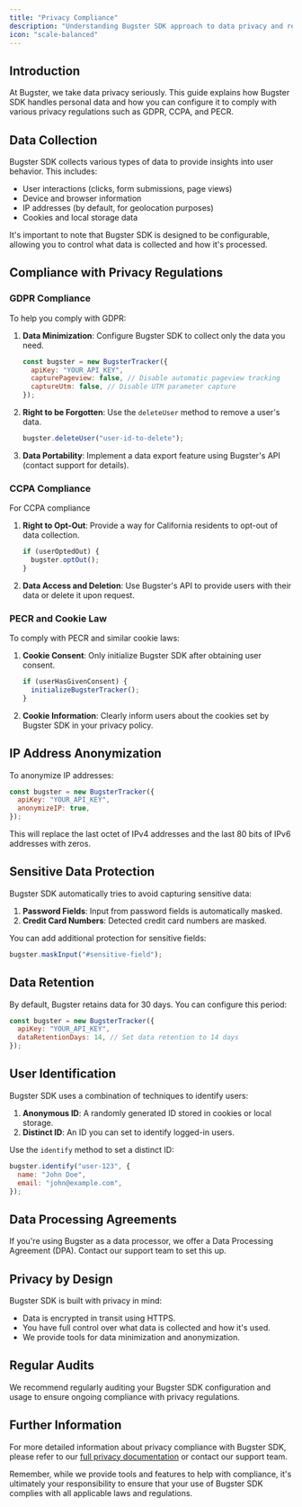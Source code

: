 ```yaml
---
title: "Privacy Compliance"
description: "Understanding Bugster SDK approach to data privacy and regulatory compliance"
icon: "scale-balanced"
---
```


## Introduction

At Bugster, we take data privacy seriously. This guide explains how Bugster SDK handles personal data and how you can configure it to comply with various privacy regulations such as GDPR, CCPA, and PECR.

## Data Collection

Bugster SDK collects various types of data to provide insights into user behavior. This includes:

- User interactions (clicks, form submissions, page views)
- Device and browser information
- IP addresses (by default, for geolocation purposes)
- Cookies and local storage data

It's important to note that Bugster SDK is designed to be configurable, allowing you to control what data is collected and how it's processed.

## Compliance with Privacy Regulations

### GDPR Compliance

To help you comply with GDPR:

1. **Data Minimization**: Configure Bugster SDK to collect only the data you need.

   ```javascript
   const bugster = new BugsterTracker({
     apiKey: "YOUR_API_KEY",
     capturePageview: false, // Disable automatic pageview tracking
     captureUtm: false, // Disable UTM parameter capture
   });
   ```

2. **Right to be Forgotten**: Use the `deleteUser` method to remove a user's data.

   ```javascript
   bugster.deleteUser("user-id-to-delete");
   ```

3. **Data Portability**: Implement a data export feature using Bugster's API (contact support for details).

### CCPA Compliance

For CCPA compliance

1. **Right to Opt-Out**: Provide a way for California residents to opt-out of data collection.

   ```javascript
   if (userOptedOut) {
     bugster.optOut();
   }
   ```

2. **Data Access and Deletion**: Use Bugster's API to provide users with their data or delete it upon request.

### PECR and Cookie Law

To comply with PECR and similar cookie laws:

1. **Cookie Consent**: Only initialize Bugster SDK after obtaining user consent.

   ```javascript
   if (userHasGivenConsent) {
     initializeBugsterTracker();
   }
   ```

2. **Cookie Information**: Clearly inform users about the cookies set by Bugster SDK in your privacy policy.

## IP Address Anonymization

To anonymize IP addresses:

```javascript
const bugster = new BugsterTracker({
  apiKey: "YOUR_API_KEY",
  anonymizeIP: true,
});
```

This will replace the last octet of IPv4 addresses and the last 80 bits of IPv6 addresses with zeros.

## Sensitive Data Protection

Bugster SDK automatically tries to avoid capturing sensitive data:

1. **Password Fields**: Input from password fields is automatically masked.
2. **Credit Card Numbers**: Detected credit card numbers are masked.

You can add additional protection for sensitive fields:

```javascript
bugster.maskInput("#sensitive-field");
```

## Data Retention

By default, Bugster retains data for 30 days. You can configure this period:

```javascript
const bugster = new BugsterTracker({
  apiKey: "YOUR_API_KEY",
  dataRetentionDays: 14, // Set data retention to 14 days
});
```

## User Identification

Bugster SDK uses a combination of techniques to identify users:

1. **Anonymous ID**: A randomly generated ID stored in cookies or local storage.
2. **Distinct ID**: An ID you can set to identify logged-in users.

Use the `identify` method to set a distinct ID:

```javascript
bugster.identify("user-123", {
  name: "John Doe",
  email: "john@example.com",
});
```

## Data Processing Agreements

If you're using Bugster as a data processor, we offer a Data Processing Agreement (DPA). Contact our support team to set this up.

## Privacy by Design

Bugster SDK is built with privacy in mind:

- Data is encrypted in transit using HTTPS.
- You have full control over what data is collected and how it's used.
- We provide tools for data minimization and anonymization.

## Regular Audits

We recommend regularly auditing your Bugster SDK configuration and usage to ensure ongoing compliance with privacy regulations.

## Further Information

For more detailed information about privacy compliance with Bugster SDK, please refer to our [full privacy documentation](https://docs.bugster.app/privacy) or contact our support team.

Remember, while we provide tools and features to help with compliance, it's ultimately your responsibility to ensure that your use of Bugster SDK complies with all applicable laws and regulations.
